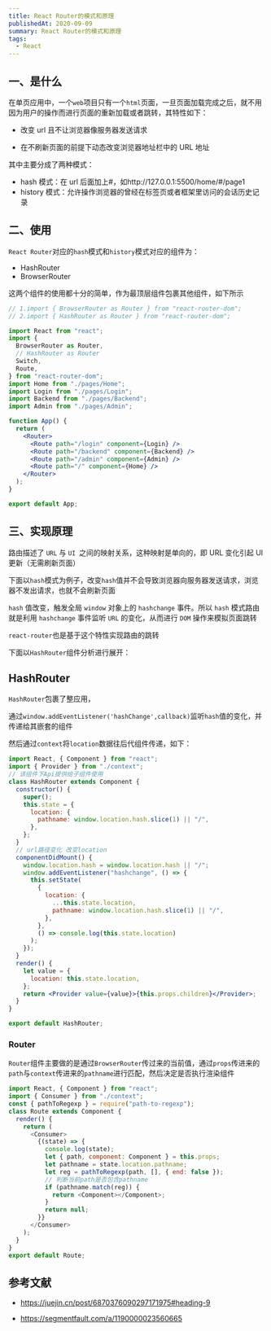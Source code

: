 ```yaml
---
title: React Router的模式和原理
publishedAt: 2020-09-09
summary: React Router的模式和原理
tags:
  - React
---
```


## 一、是什么

在单页应用中，一个`web`项目只有一个`html`页面，一旦页面加载完成之后，就不用因为用户的操作而进行页面的重新加载或者跳转，其特性如下：

- 改变 url 且不让浏览器像服务器发送请求

- 在不刷新页面的前提下动态改变浏览器地址栏中的 URL 地址

其中主要分成了两种模式：

- hash 模式：在 url 后面加上#，如http://127.0.0.1:5500/home/#/page1
- history 模式：允许操作浏览器的曾经在标签页或者框架里访问的会话历史记录

## 二、使用

`React Router`对应的`hash`模式和`history`模式对应的组件为：

- HashRouter
- BrowserRouter

这两个组件的使用都十分的简单，作为最顶层组件包裹其他组件，如下所示

```jsx
// 1.import { BrowserRouter as Router } from "react-router-dom";
// 2.import { HashRouter as Router } from "react-router-dom";

import React from "react";
import {
  BrowserRouter as Router,
  // HashRouter as Router
  Switch,
  Route,
} from "react-router-dom";
import Home from "./pages/Home";
import Login from "./pages/Login";
import Backend from "./pages/Backend";
import Admin from "./pages/Admin";

function App() {
  return (
    <Router>
      <Route path="/login" component={Login} />
      <Route path="/backend" component={Backend} />
      <Route path="/admin" component={Admin} />
      <Route path="/" component={Home} />
    </Router>
  );
}

export default App;
```

## 三、实现原理

路由描述了 `URL` 与 `UI `之间的映射关系，这种映射是单向的，即 URL 变化引起 UI 更新（无需刷新页面）

下面以`hash`模式为例子，改变`hash`值并不会导致浏览器向服务器发送请求，浏览器不发出请求，也就不会刷新页面

`hash` 值改变，触发全局 `window` 对象上的 `hashchange` 事件。所以 `hash` 模式路由就是利用 `hashchange` 事件监听 `URL` 的变化，从而进行 `DOM` 操作来模拟页面跳转

`react-router`也是基于这个特性实现路由的跳转

下面以`HashRouter`组件分析进行展开：

## HashRouter

`HashRouter`包裹了整应用，

通过`window.addEventListener('hashChange',callback)`监听`hash`值的变化，并传递给其嵌套的组件

然后通过`context`将`location`数据往后代组件传递，如下：

```jsx
import React, { Component } from "react";
import { Provider } from "./context";
// 该组件下Api提供给子组件使用
class HashRouter extends Component {
  constructor() {
    super();
    this.state = {
      location: {
        pathname: window.location.hash.slice(1) || "/",
      },
    };
  }
  // url路径变化 改变location
  componentDidMount() {
    window.location.hash = window.location.hash || "/";
    window.addEventListener("hashchange", () => {
      this.setState(
        {
          location: {
            ...this.state.location,
            pathname: window.location.hash.slice(1) || "/",
          },
        },
        () => console.log(this.state.location)
      );
    });
  }
  render() {
    let value = {
      location: this.state.location,
    };
    return <Provider value={value}>{this.props.children}</Provider>;
  }
}

export default HashRouter;
```

### Router

`Router`组件主要做的是通过`BrowserRouter`传过来的当前值，通过`props`传进来的`path`与`context`传进来的`pathname`进行匹配，然后决定是否执行渲染组件

```js
import React, { Component } from "react";
import { Consumer } from "./context";
const { pathToRegexp } = require("path-to-regexp");
class Route extends Component {
  render() {
    return (
      <Consumer>
        {(state) => {
          console.log(state);
          let { path, component: Component } = this.props;
          let pathname = state.location.pathname;
          let reg = pathToRegexp(path, [], { end: false });
          // 判断当前path是否包含pathname
          if (pathname.match(reg)) {
            return <Component></Component>;
          }
          return null;
        }}
      </Consumer>
    );
  }
}
export default Route;
```

## 参考文献

- https://juejin.cn/post/6870376090297171975#heading-9

- https://segmentfault.com/a/1190000023560665
